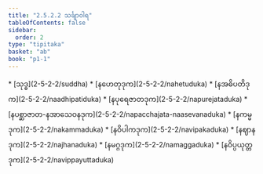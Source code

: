 ```yaml
---
title: "2.5.2.2 သင်္ချာဝါရ"
tableOfContents: false
sidebar:
  order: 2
type: "tipitaka"
basket: "ab"
book: "p1-1"
---
```



<DynamicBreadcrumb />



<TableOfContents book="p1-1" section="2.5.2.2">
* [သုဒ္ဓ](2-5-2-2/suddha)
* [နဟေတုဒုက](2-5-2-2/nahetuduka)
* [နအဓိပတိဒုက](2-5-2-2/naadhipatiduka)
* [နပုရေဇာတဒုက](2-5-2-2/napurejataduka)
* [နပစ္ဆာဇာတ-နအာသေဝနဒုက](2-5-2-2/napacchajata-naasevanaduka)
* [နကမ္မဒုက](2-5-2-2/nakammaduka)
* [နဝိပါကဒုက](2-5-2-2/navipakaduka)
* [နဈာနဒုက](2-5-2-2/najhanaduka)
* [နမဂ္ဂဒုက](2-5-2-2/namaggaduka)
* [နဝိပ္ပယုတ္တဒုက](2-5-2-2/navippayuttaduka)
</TableOfContents>